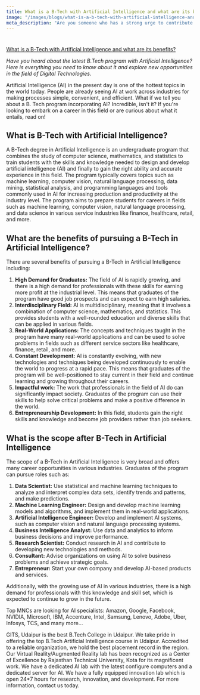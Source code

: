 ```yaml
---
title: What is a B-Tech with Artificial Intelligence and what are its benefits?
image: "/images/blogs/what-is-a-b-tech-with-artificial-intelligence-and-what-are-its-benefits.jpg"
meta_description: "Are you someone who has a strong urge to contribute towards the development of the world? Why don’t you dream of becoming a civil engineer? If you ever felt like contributing to the world by building a bridge, road, or building; civil engineering is something you should pursue. A civil engineer is someone proficient in designing, planning, and executing the construction of buildings, bridges, roads, drainage, airports, and other large-scale public works. In this blog, we will learn everything we need to know about civil engineering in India."
---
```


#

[What is a B-Tech with Artificial Intelligence and what are its benefits?](https://path-to-image/your-image.png)

_Have you heard about the latest B.Tech program with Artificial Intelligence? Here is everything you need to know about it and explore new opportunities in the field of Digital Technologies._

Artificial Intelligence (AI) in the present day is one of the hottest topics in the world today. People are already seeing AI at work across industries for making processes simple, convenient, and efficient. What if we tell you about a B. Tech program incorporating AI? Incredible, isn't it? If you're looking to embark on a career in this field or are curious about what it entails, read on!

## What is B-Tech with Artificial Intelligence?

A B-Tech degree in Artificial Intelligence is an undergraduate program that combines the study of computer science, mathematics, and statistics to train students with the skills and knowledge needed to design and develop artificial intelligence (AI) and finally to gain the right ability and accurate experience in this field. The program typically covers topics such as machine learning, computer vision, natural language processing, data mining, statistical analysis, and programming languages and tools commonly used in AI for increasing production and productivity at the industry level. The program aims to prepare students for careers in fields such as machine learning, computer vision, natural language processing, and data science in various service industries like finance, healthcare, retail, and more.

## What are the benefits of pursuing a B-Tech in Artificial Intelligence?

There are several benefits of pursuing a B-Tech in Artificial Intelligence including:

1. **High Demand for Graduates:** The field of AI is rapidly growing, and there is a high demand for professionals with these skills for earning more profit at the industrial level. This means that graduates of the program have good job prospects and can expect to earn high salaries.
2. **Interdisciplinary Field:** AI is multidisciplinary, meaning that it involves a combination of computer science, mathematics, and statistics. This provides students with a well-rounded education and diverse skills that can be applied in various fields.
3. **Real-World Applications:** The concepts and techniques taught in the program have many real-world applications and can be used to solve problems in fields such as different service sectors like healthcare, finance, retail, and more.
4. **Constant Development:** AI is constantly evolving, with new technologies and techniques being developed continuously to enable the world to progress at a rapid pace. This means that graduates of the program will be well-positioned to stay current in their field and continue learning and growing throughout their careers.
5. **Impactful work:** The work that professionals in the field of AI do can significantly impact society. Graduates of the program can use their skills to help solve critical problems and make a positive difference in the world.
6. **Entrepreneurship Development:** In this field, students gain the right skills and knowledge and become job providers rather than job seekers.

## What is the scope after B-Tech in Artificial Intelligence

The scope of a B-Tech in Artificial Intelligence is very broad and offers many career opportunities in various industries. Graduates of the program can pursue roles such as:

1. **Data Scientist:** Use statistical and machine learning techniques to analyze and interpret complex data sets, identify trends and patterns, and make predictions.
2. **Machine Learning Engineer:** Design and develop machine learning models and algorithms, and implement them in real-world applications.
3. **Artificial Intelligence Engineer:** Develop and implement AI systems, such as computer vision and natural language processing systems.
4. **Business Intelligence Analyst:** Use data and analytics to inform business decisions and improve performance.
5. **Research Scientist:** Conduct research in AI and contribute to developing new technologies and methods.
6. **Consultant:** Advise organizations on using AI to solve business problems and achieve strategic goals.
7. **Entrepreneur:** Start your own company and develop AI-based products and services.

Additionally, with the growing use of AI in various industries, there is a high demand for professionals with this knowledge and skill set, which is expected to continue to grow in the future.

Top MNCs are looking for AI specialists: Amazon, Google, Facebook, NVIDIA, Microsoft, IBM, Accenture, Intel, Samsung, Lenovo, Adobe, Uber, Infosys, TCS, and many more...

GITS, Udaipur is the best B.Tech College in Udaipur. We take pride in offering the top B.Tech Artificial Intelligence course in Udaipur. Accredited to a reliable organization, we hold the best placement record in the region. Our Virtual Reality/Augmented Reality lab has been recognized as a Center of Excellence by Rajasthan Technical University, Kota for its magnificent work. We have a dedicated AI lab with the latest configure computers and a dedicated server for AI. We have a fully equipped innovation lab which is open 24\*7 hours for research, innovation, and development. For more information, contact us today.
